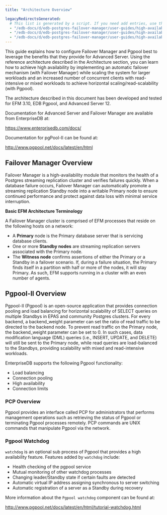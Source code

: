 ```yaml
---
title: "Architecture Overview"

legacyRedirectsGenerated:
  # This list is generated by a script. If you need add entries, use the `legacyRedirects` key.
  - "/edb-docs/d/edb-postgres-failover-manager/user-guides/high-availability-scalability-guide/3.8/introduction.html"
  - "/edb-docs/d/edb-postgres-failover-manager/user-guides/high-availability-scalability-guide/3.9/introduction.html"
  - "/edb-docs/d/edb-postgres-failover-manager/user-guides/high-availability-scalability-guide/3.10/introduction.html"
---
```


This guide explains how to configure Failover Manager and Pgpool best to leverage the benefits that they provide for Advanced Server. Using the reference architecture described in the Architecture section, you can learn how to achieve high availability by implementing an automatic failover mechanism (with Failover Manager) while scaling the system for larger workloads and an increased number of concurrent clients with read-intensive or mixed workloads to achieve horizontal scaling/read-scalability (with Pgpool).

The architecture described in this document has been developed and tested for EFM 3.10, EDB Pgpool, and Advanced Server 12.

Documentation for Advanced Server and Failover Manager are available from EnterpriseDB at:

<https://www.enterprisedb.com/docs/>

Documentation for pgPool-II can be found at:

<http://www.pgpool.net/docs/latest/en/html>

## Failover Manager Overview

Failover Manager is a high-availability module that monitors the health of a Postgres streaming replication cluster and verifies failures quickly. When a database failure occurs, Failover Manager can automatically promote a streaming replication Standby node into a writable Primary node to ensure continued performance and protect against data loss with minimal service interruption.

**Basic EFM Architecture Terminology**

A Failover Manager cluster is comprised of EFM processes that reside on the following hosts on a network:

-   A **Primary** node is the Primary database server that is servicing database clients.
-   One or more **Standby nodes** are streaming replication servers associated with the Primary node.
-   The **Witness node** confirms assertions of either the Primary or a Standby in a failover scenario. If, during a failure situation, the Primary finds itself in a partition with half or more of the nodes, it will stay Primary. As such, EFM supports running in a cluster with an even number of agents.

## Pgpool-II Overview

Pgpool-II (Pgpool) is an open-source application that provides connection pooling and load balancing for horizontal scalability of SELECT queries on multiple Standbys in EPAS and community Postgres clusters. For every backend, a backend_weight parameter can set the ratio of read traffic to be directed to the backend node. To prevent read traffic on the Primary node, the backend_weight parameter can be set to 0. In such cases, data modification language (DML) queries (i.e., INSERT, UPDATE, and DELETE) will still be sent to the Primary node, while read queries are load-balanced to the Standbys, providing scalability with mixed and read-intensive workloads.

EnterpriseDB supports the following Pgpool functionality:

-   Load balancing
-   Connection pooling
-   High availability
-   Connection limits

### PCP Overview

Pgpool provides an interface called PCP for administrators that performs management operations such as retrieving the status of Pgpool or terminating Pgpool processes remotely. PCP commands are UNIX commands that manipulate Pgpool via the network.

### Pgpool Watchdog

`watchdog` is an optional sub process of Pgpool that provides a high availability feature. Features added by `watchdog` include:

-   Health checking of the pgpool service
-   Mutual monitoring of other watchdog processes
-   Changing leader/Standby state if certain faults are detected
-   Automatic virtual IP address assigning synchronous to server switching
-   Automatic registration of a server as a Standby during recovery

More information about the `Pgpool watchdog` component can be found at:

<http://www.pgpool.net/docs/latest/en/html/tutorial-watchdog.html>
